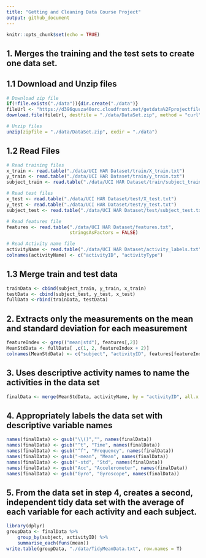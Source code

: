 ---
title: "Getting and Cleaning Data Course Project"
output: github_document
---

```{r setup, include=FALSE}
knitr::opts_chunk$set(echo = TRUE)
```

## 1. Merges the training and the test sets to create one data set.
## 1.1 Download and Unzip files
```{r}
# Download zip file
if(!file.exists("./data")){dir.create("./data")}
fileUrl <- "https://d396qusza40orc.cloudfront.net/getdata%2Fprojectfiles%2FUCI%20HAR%20Dataset.zip"
download.file(fileUrl, destfile = "./data/DataSet.zip", method = "curl")

# Unzip files
unzip(zipfile = "./data/DataSet.zip", exdir = "./data")
```


## 1.2 Read Files
```{r}
# Read training files
x_train <- read.table("./data/UCI HAR Dataset/train/X_train.txt")
y_train <- read.table("./data/UCI HAR Dataset/train/y_train.txt")
subject_train <- read.table("./data/UCI HAR Dataset/train/subject_train.txt")

# Read test files
x_test <- read.table("./data/UCI HAR Dataset/test/X_test.txt")
y_test <- read.table("./data/UCI HAR Dataset/test/y_test.txt")
subject_test <- read.table("./data/UCI HAR Dataset/test/subject_test.txt")

# Read features file
features <- read.table("./data/UCI HAR Dataset/features.txt", 
                       stringsAsFactors = FALSE)

# Read Activity name file
activityName <- read.table("./data/UCI HAR Dataset/activity_labels.txt")
colnames(activityName) <- c("activityID", "activityType")
```


## 1.3 Merge train and test data
```{r}
trainData <- cbind(subject_train, y_train, x_train)
testData <- cbind(subject_test, y_test, x_test)
fullData <-rbind(trainData, testData)
```


## 2. Extracts only the measurements on the mean and standard deviation for each measurement
```{r}
featureIndex <- grep(("mean|std"), features[,2])
MeanStdData <- fullData[ ,c(1, 2, featureIndex + 2)]
colnames(MeanStdData) <- c("subject", "activityID", features[featureIndex,2])
```


## 3. Uses descriptive activity names to name the activities in the data set
```{r}
finalData <- merge(MeanStdData, activityName, by = "activityID", all.x = T)
```

## 4. Appropriately labels the data set with descriptive variable names
```{r}
names(finalData) <- gsub("\\()","", names(finalData))
names(finalData) <- gsub("^t", "Time", names(finalData))
names(finalData) <- gsub("^f", "Frequency", names(finalData))
names(finalData) <- gsub("-mean", "Mean", names(finalData))
names(finalData) <- gsub("-std", "Std", names(finalData))
names(finalData) <- gsub("Acc", "Accelerometer", names(finalData))
names(finalData) <- gsub("Gyro", "Gyroscope", names(finalData))
```


## 5. From the data set in step 4, creates a second, independent tidy data set with the average of each variable for each activity and each subject.
```{r}
library(dplyr)
groupData <- finalData %>%
    group_by(subject, activityID) %>%
    summarise_each(funs(mean))
write.table(groupData, "./data/TidyMeanData.txt", row.names = T)
```










